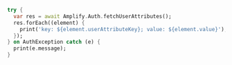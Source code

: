 ```dart
try {
  var res = await Amplify.Auth.fetchUserAttributes();
  res.forEach((element) {
    print('key: ${element.userAttributeKey}; value: ${element.value}');
  });
} on AuthException catch (e) {
  print(e.message);
}
```

